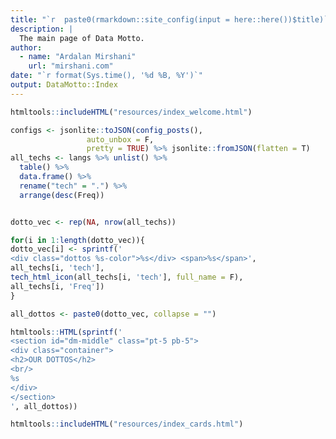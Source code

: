 ```yaml
---
title: "`r  paste0(rmarkdown::site_config(input = here::here())$title)`"
description: |
  The main page of Data Motto.
author:
  - name: "Ardalan Mirshani"
    url: "mirshani.com"
date: "`r format(Sys.time(), '%d %B, %Y')`"
output: DataMotto::Index
---
```


```r
htmltools::includeHTML("resources/index_welcome.html")
```

```r
configs <- jsonlite::toJSON(config_posts(),
                 auto_unbox = F,
                 pretty = TRUE) %>% jsonlite::fromJSON(flatten = T)
all_techs <- langs %>% unlist() %>% 
  table() %>% 
  data.frame() %>% 
  rename("tech" = ".") %>%
  arrange(desc(Freq))


dotto_vec <- rep(NA, nrow(all_techs))

for(i in 1:length(dotto_vec)){
dotto_vec[i] <- sprintf('
<div class="dottos %s-color">%s</div> <span>%s</span>', 
all_techs[i, 'tech'],
tech_html_icon(all_techs[i, 'tech'], full_name = F), 
all_techs[i, 'Freq'])
}

all_dottos <- paste0(dotto_vec, collapse = "")
```


```r
htmltools::HTML(sprintf('
<section id="dm-middle" class="pt-5 pb-5">
<div class="container">
<h2>OUR DOTTOS</h2>
<br/>
%s
</div>
</section>
', all_dottos))
```

<!-- Section Our Dottos ------------------------>



```r
htmltools::includeHTML("resources/index_cards.html")
```
